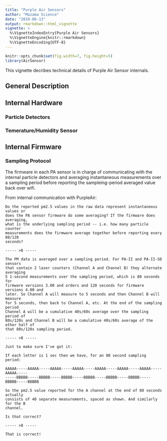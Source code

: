 ```yaml
---
title: "Purple Air Sensors"
author: "Mazama Science"
date: "2019-06-13"
output: rmarkdown::html_vignette
vignette: >
  %\VignetteIndexEntry{Purple Air Sensors}
  %\VignetteEngine{knitr::rmarkdown}
  %\VignetteEncoding{UTF-8}
---
```


```r
knitr::opts_chunk$set(fig.width=7, fig.height=5)
library(AirSensor)
```

This vignette decribes technical details of Purple Air Sensor internals.

## General Description

## Internal Hardware

### Particle Detectors

### Temerature/Humidity Sensor

## Internal Firmware

### Sampling Protocol

The firmware in each PA sensor is in charge of communicating with the internal
particle detectors and averaging instantaneous measurements over a sampling
period before reporting the sampleing-period averaged value back over wifi.

From internal communication with PurpleAir:

```
Do the reported pm2.5 values in the raw data represent instantaneous values or 
does the PA sensor firmware do some averaging? If the firmware does averaging, 
what is the underlying sampling period -- i.e. how many particle counter
measurements does the firmware average together before reporting every 80/120 
seconds?

----- >8 -----

The PM data is averaged over a sampling period. For PA-II and PA-II-SD sensors
that contain 2 laser counters (Channel A and Channel B) they alternate averaging
5 1-second measurements over the sampling period, which is 80 seconds for
firmware versions 3.00 and orders and 120 seconds for firmware versions 4.00 and
later. So Channel A will measure to 5 seconds and then Channel B will measure
for 5 seconds, then back to Channel A, etc. At the end of the sampling period
Channel A will be a cumulative 40s/60s average over the sampling period of
80s/120s and Channel B will be a cumulative 40s/60s average of the other half of
that 80s/120s sampling period.

----- >8 -----

Just to make sure I've got it:

If each letter is 1 sec then we have, for an 80 second sampling period:

AAAAA-----AAAAA-----AAAAA-----AAAAA-----AAAAA-----AAAAA-----AAAAA-----AAAAA-----
-----BBBBB-----BBBBB-----BBBBB-----BBBBB-----BBBBB-----BBBBB-----BBBBB-----BBBBB

So the pm2.5 value reported for the A channel at the end of 80 seconds actually
consists of 40 separate measurements, spaced as shown. And similarly for the B
channel.

Is that correct?

----- >8 -----

That is correct!
```

